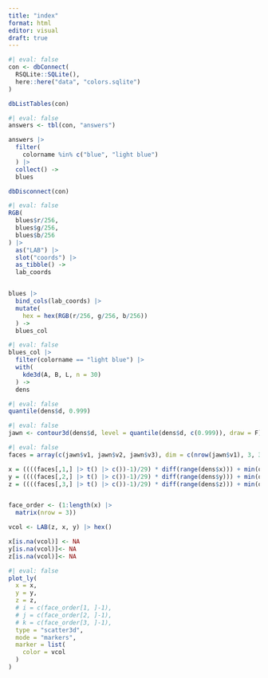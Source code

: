 ```yaml
---
title: "index"
format: html
editor: visual
draft: true
---
```


```r
#| eval: false
con <- dbConnect(
  RSQLite::SQLite(),
  here::here("data", "colors.sqlite")
)

dbListTables(con)
```

```r
#| eval: false
answers <- tbl(con, "answers")

answers |> 
  filter(
    colorname %in% c("blue", "light blue")
  ) |> 
  collect() ->
  blues

dbDisconnect(con)
```

```r
#| eval: false
RGB(
  blues$r/256,
  blues$g/256,
  blues$b/256
) |> 
  as("LAB") |>
  slot("coords") |> 
  as_tibble() ->
  lab_coords


blues |> 
  bind_cols(lab_coords) |> 
  mutate(
    hex = hex(RGB(r/256, g/256, b/256))
  ) ->
  blues_col
```

```r
#| eval: false
blues_col |> 
  filter(colorname == "light blue") |> 
  with(
    kde3d(A, B, L, n = 30)
  ) ->
  dens
```

```r
#| eval: false
quantile(dens$d, 0.999)
```

```r
#| eval: false
jawn <- contour3d(dens$d, level = quantile(dens$d, c(0.999)), draw = F)
```

```r
#| eval: false
faces = array(c(jawn$v1, jawn$v2, jawn$v3), dim = c(nrow(jawn$v1), 3, 3))

x = ((((faces[,1,] |> t() |> c())-1)/29) * diff(range(dens$x))) + min(dens$x)
y = ((((faces[,2,] |> t() |> c())-1)/29) * diff(range(dens$y))) + min(dens$y)
z = ((((faces[,3,] |> t() |> c())-1)/29) * diff(range(dens$z))) + min(dens$z)


face_order <- (1:length(x) |> 
  matrix(nrow = 3))

vcol <- LAB(z, x, y) |> hex()

x[is.na(vcol)] <- NA
y[is.na(vcol)]<- NA
z[is.na(vcol)]<- NA
```

```r
#| eval: false
plot_ly(
  x = x,
  y = y,
  z = z,
  # i = c(face_order[1, ]-1),
  # j = c(face_order[2, ]-1),
  # k = c(face_order[3, ]-1),
  type = "scatter3d",
  mode = "markers",
  marker = list(
    color = vcol
  )
)
```
